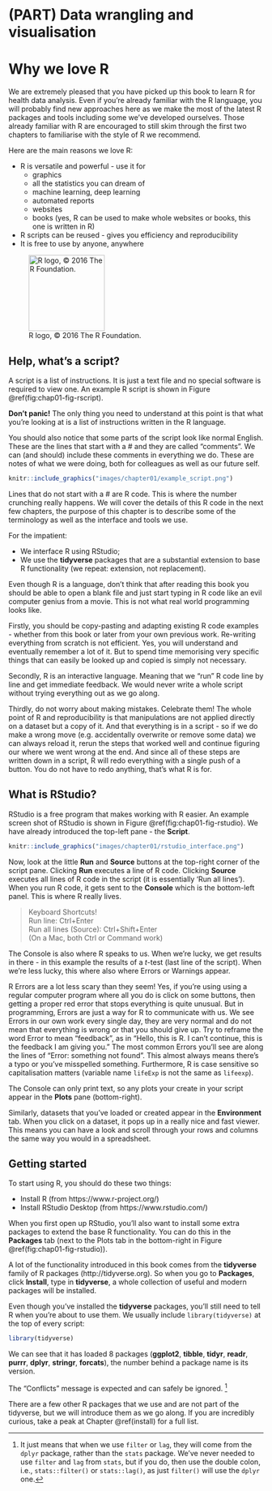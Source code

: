 # (PART) Data wrangling and visualisation {-}

# Why we love R

We are extremely pleased that you have picked up this book to learn R for health data analysis.
Even if you're already familiar with the R language, you will probably find new approaches here as we make the most of the latest R packages and tools including some we've developed ourselves.
Those already familiar with R are encouraged to still skim through the first two chapters to familiarise with the style of R we recommend.

Here are the main reasons we love R:

* R is versatile and powerful - use it for
    - graphics
    - all the statistics you can dream of
    - machine learning, deep learning
    - automated reports 
    - websites 
    - books (yes, R can be used to make whole websites or books, this one is written in R)
* R scripts can be reused - gives you efficiency and reproducibility
* It is free to use by anyone, anywhere

![R logo, &copy; 2016 The R Foundation.](images/chapter01/Rlogo.png){width=150px}

## Help, what's a script?

A script is a list of instructions. 
It is just a text file and no special software is required to view one.
An example R script is shown in Figure \@ref(fig:chap01-fig-rscript).

**Don't panic!**
The only thing you need to understand at this point is that what you're looking at is a list of instructions written in the R language.

You should also notice that some parts of the script look like normal English.
These are the lines that start with a # and they are called "comments".
We can (and should) include these comments in everything we do.
These are notes of what we were doing, both for colleagues as well as our future self.

```r
knitr::include_graphics("images/chapter01/example_script.png")
```

Lines that do not start with a # are R code.
This is where the number crunching really happens.
We will cover the details of this R code in the next few chapters, the purpose of this chapter is to describe some of the terminology as well as the interface and tools we use.

For the impatient:

* We interface R using RStudio;
* We use the **tidyverse** packages that are a substantial extension to base R functionality (we repeat: extension, not replacement).

Even though R is a language, don't think that after reading this book you should be able to open a blank file and just start typing in R code like an evil computer genius from a movie. 
This is not what real world programming looks like.

Firstly, you should be copy-pasting and adapting existing R code examples - whether from this book or later from your own previous work.
Re-writing everything from scratch is not efficient.
Yes, you will understand and eventually remember a lot of it.
But to spend time memorising very specific things that can easily be looked up and copied is simply not necessary.

Secondly, R is an interactive language.
Meaning that we "run" R code line by line and get immediate feedback.
We would never write a whole script without trying everything out as we go along.

Thirdly, do not worry about making mistakes.
Celebrate them!
The whole point of R and reproducibility is that manipulations are not applied directly on a dataset but a copy of it. 
And that everything is in a script - so if we do make a wrong move (e.g. accidentally overwrite or remove some data) we can always reload it, rerun the steps that worked well and continue figuring our where we went wrong at the end.
And since all of these steps are written down in a script, R will redo everything with a single push of a button.
You do not have to redo anything, that's what R is for.

## What is RStudio?

RStudio is a free program that makes working with R easier.
An example screen shot of RStudio is shown in Figure \@ref(fig:chap01-fig-rstudio).
We have already introduced the top-left pane - the **Script**.

```r
knitr::include_graphics("images/chapter01/rstudio_interface.png")
```

Now, look at the little **Run** and **Source** buttons at the top-right corner of the script pane.
Clicking **Run** executes a line of R code. 
Clicking **Source** executes all lines of R code in the script (it is essentially 'Run all lines').
When you run R code, it gets sent to the **Console** which is the bottom-left panel.
This is where R really lives.

> Keyboard Shortcuts!  
> Run line: Ctrl+Enter  
> Run all lines (Source): Ctrl+Shift+Enter  
> (On a Mac, both Ctrl or Command work)

The Console is also where R speaks to us. 
When we're lucky, we get results in there - in this example the results of a *t*-test (last line of the script).
When we're less lucky, this where also where Errors or Warnings appear.

R Errors are a lot less scary than they seem!
Yes, if you're using using a regular computer program where all you do is click on some buttons, then getting a proper red error that stops everything is quite unusual.
But in programming, Errors are just a way for R to communicate with us.
We see Errors in our own work every single day, they are very normal and do not mean that everything is wrong or that you should give up. 
Try to reframe the word Error to mean "feedback", as in "Hello, this is R. I can't continue, this is the feedback I am giving you."
The most common Errors you'll see are along the lines of "Error: something not found". 
This almost always means there's a typo or you've misspelled something.
Furthermore, R is case sensitive so capitalisation matters (variable name `lifeExp` is not the same as `lifeexp`).

The Console can only print text, so any plots your create in your script appear in the **Plots** pane (bottom-right).

Similarly, datasets that you've loaded or created appear in the **Environment** tab.
When you click on a dataset, it pops up in a really nice and fast viewer. 
This means you can have a look and scroll through your rows and columns the same way you would in a spreadsheet.

## Getting started

To start using R, you should do these two things:

* Install R (from https://www.r-project.org/)
* Install RStudio Desktop (from https://www.rstudio.com/)

When you first open up RStudio, you'll also want to install some extra packages to extend the base R functionality.
You can do this in the **Packages** tab (next to the Plots tab in the bottom-right in Figure \@ref(fig:chap01-fig-rstudio)).

A lot of the functionality introduced in this book comes from the **tidyverse** family of R packages (http://tidyverse.org).
So when you go to **Packages**, click **Install**, type in **tidyverse**, a whole collection of useful and modern packages will be installed. 

Even though you've installed the **tidyverse** packages, you'll still need to tell R when you're about to use them.
We usually include `library(tidyverse)` at the top of every script:

```r
library(tidyverse)
```

We can see that it has loaded 8 packages (**ggplot2**, **tibble**, **tidyr**, **readr**, **purrr**, **dplyr**, **stringr**, **forcats**), the number behind a package name is its version.

The "Conflicts" message is expected and can safely be ignored.
^[It just means that when we use `filter` or `lag`, they will come from the `dplyr` package, rather than the `stats` package.
We've never needed to use `filter` and `lag` from `stats`, but if you do, then use the double colon, i.e., `stats::filter()` or `stats::lag()`, as just `filter()` will use the `dplyr` one.]

There are a few other R packages that we use and are not part of the tidyverse, but we will introduce them as we go along. 
If you are incredibly curious, take a peak at Chapter \@ref(install) for a full list.
